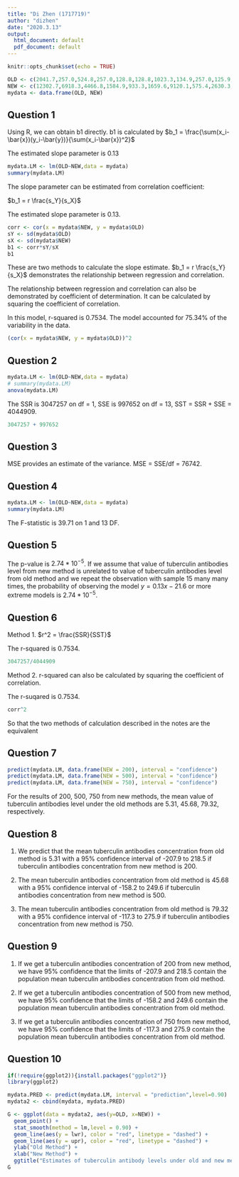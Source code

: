 ```yaml
---
title: "Di Zhen (1717719)"
author: "dizhen"
date: "2020.3.13"
output:
  html_document: default
  pdf_document: default
---
```


```r
knitr::opts_chunk$set(echo = TRUE)
```

```r
OLD <- c(2041.7,257.0,524.8,257.0,128.8,128.8,1023.3,134.9,257.0,125.9,257.0,123.0,1000.0,120.2,128.8)
NEW <- c(12302.7,6918.3,4466.8,1584.9,933.3,1659.6,9120.1,575.4,2630.3,2398.8,1905.5,851.1,3467.4,1380.4,575.4)
mydata <- data.frame(OLD, NEW)
```

## Question 1

Using R, we can obtain b1 directly. b1 is calculated by
$b_1 = \frac{\sum(x_i-\bar{x})(y_i-\bar{y})}{\sum(x_i-\bar{x})^2}$

The estimated slope parameter is 0.13

```r
mydata.LM <- lm(OLD~NEW,data = mydata)
summary(mydata.LM)
```

The slope parameter can be estimated from correlation coefficient:

$b_1 = r \frac{s_Y}{s_X}$

The estimated slope parameter is 0.13.
```r
corr <- cor(x = mydata$NEW, y = mydata$OLD)
sY <- sd(mydata$OLD)
sX <- sd(mydata$NEW)
b1 <- corr*sY/sX
b1
```

These are two methods to calculate the slope estimate. $b_1 = r \frac{s_Y}{s_X}$ demonstrates the relationship between regression and correlation.

The relationship between regression and correlation can also be demonstrated by coefficient of determination. It can be calculated by squaring the coefficient of correlation.

In this model, r-squared is 0.7534. The model accounted for 75.34% of the variability in the data.
```r
(cor(x = mydata$NEW, y = mydata$OLD))^2
```

## Question 2

```r
mydata.LM <- lm(OLD~NEW,data = mydata)
# summary(mydata.LM)
anova(mydata.LM)
```

The SSR is 3047257 on df = 1, SSE is 997652 on df = 13, SST = SSR + SSE = 4044909.

```r
3047257 + 997652
```

## Question 3

MSE provides an estimate of the variance. MSE = SSE/df = 76742.

## Question 4

```r
mydata.LM <- lm(OLD~NEW,data = mydata)
summary(mydata.LM)
```

The F-statistic is 39.71 on 1 and 13 DF.

## Question 5

The p-value is $2.74*10^{-5}$. If we assume that value of tuberculin antibodies level from new method is unrelated to value of tuberculin antibodies level from old method and we repeat the observation with sample 15 many many times, the probability of observing the model $y = 0.13x -21.6$ or more extreme models is $2.74*10^{-5}$.

## Question 6

Method 1. $r^2 = \frac{SSR}{SST}$

The r-squared is 0.7534.

```r
3047257/4044909
```

Method 2. r-squared can also be calculated by squaring the coefficient of correlation.

The r-suqared is 0.7534.

```r
corr^2
```
So that the two methods of calculation described in the notes are the equivalent

## Question 7

```r
predict(mydata.LM, data.frame(NEW = 200), interval = "confidence")
predict(mydata.LM, data.frame(NEW = 500), interval = "confidence")
predict(mydata.LM, data.frame(NEW = 750), interval = "confidence")
```
For the results of 200, 500, 750 from new methods, the mean value of tuberculin antibodies level under the old methods are 5.31, 45.68, 79.32, respectively.

## Question 8

1) We predict that the mean tuberculin antibodies concentration from old method is 5.31 with a 95% confidence interval of -207.9 to 218.5 if tuberculin antibodies concentration from new method is 200. 

2) The mean tuberculin antibodies concentration from old method is 45.68 with a 95% confidence interval of -158.2 to 249.6 if tuberculin antibodies concentration from new method is 500. 

3) The mean tuberculin antibodies concentration from old method is 79.32 with a 95% confidence interval of -117.3 to 275.9 if tuberculin antibodies concentration from new method is 750. 


## Question 9

1) If we get a tuberculin antibodies concentration of 200 from new method, we have 95% confidence that the limits of -207.9 and 218.5 contain the population mean tuberculin antibodies concentration from old method.

2) If we get a tuberculin antibodies concentration of 500 from new method, we have 95% confidence that the limits of -158.2 and 249.6 contain the population mean tuberculin antibodies concentration from old method.

3) If we get a tuberculin antibodies concentration of 750 from new method, we have 95% confidence that the limits of -117.3 and 275.9 contain the population mean tuberculin antibodies concentration from old method.

## Question 10

```r
if(!require(ggplot2)){install.packages("ggplot2")}
library(ggplot2)

mydata.PRED <- predict(mydata.LM, interval = "prediction",level=0.90)
mydata2 <- cbind(mydata, mydata.PRED)

G <- ggplot(data = mydata2, aes(y=OLD, x=NEW)) +
  geom_point() +
  stat_smooth(method = lm,level = 0.90) +
  geom_line(aes(y = lwr), color = "red", linetype = "dashed") +
  geom_line(aes(y = upr), color = "red", linetype = "dashed") +
  ylab("Old Method") +
  xlab("New Method") +
  ggtitle("Estimates of tuberculin antibody levels under old and new methods")
G
```

